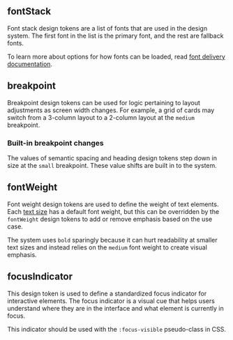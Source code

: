 
## fontStack

Font stack design tokens are a list of fonts that are used in the design system. The first font in the list is the primary font, and the rest are fallback fonts.

To learn more about options for how fonts can be loaded, read [font delivery documentation](/foundation/typography#font-delivery).

<ContentPane>
  <DesignTokensTable active="semantic.fontStack" />
</ContentPane>

## breakpoint

Breakpoint design tokens can be used for logic pertaining to layout adjustments as screen width changes. For example, a grid of cards may switch from a 3-column layout to a 2-column layout at the `medium` breakpoint.

<ContentPane>
  <DesignTokensTable active="semantic.breakpoint" />
</ContentPane>

### Built-in breakpoint changes

The values of semantic spacing and heading design tokens step down in size at the `small` breakpoint. These value shifts are built in to the system.

## fontWeight

Font weight design tokens are used to define the weight of text elements. Each [text size]() has a default font weight, but this can be overridden by the `fontWeight` design tokens to add or remove emphasis based on the use case.

The system uses `bold` sparingly because it can hurt readability at smaller text sizes and instead relies on the `medium` font weight to create visual emphasis.

<ContentPane>
  <DesignTokensTable active="semantic.fontWeight" />
</ContentPane>

## focusIndicator

This design token is used to define a standardized focus indicator for interactive elements. The focus indicator is a visual cue that helps users understand where they are in the interface and what element is currently in focus.

This indicator should be used with the `:focus-visible` pseudo-class in CSS.

<ContentPane>
  <DesignTokensTable active="semantic.focusIndicator" />
</ContentPane>
